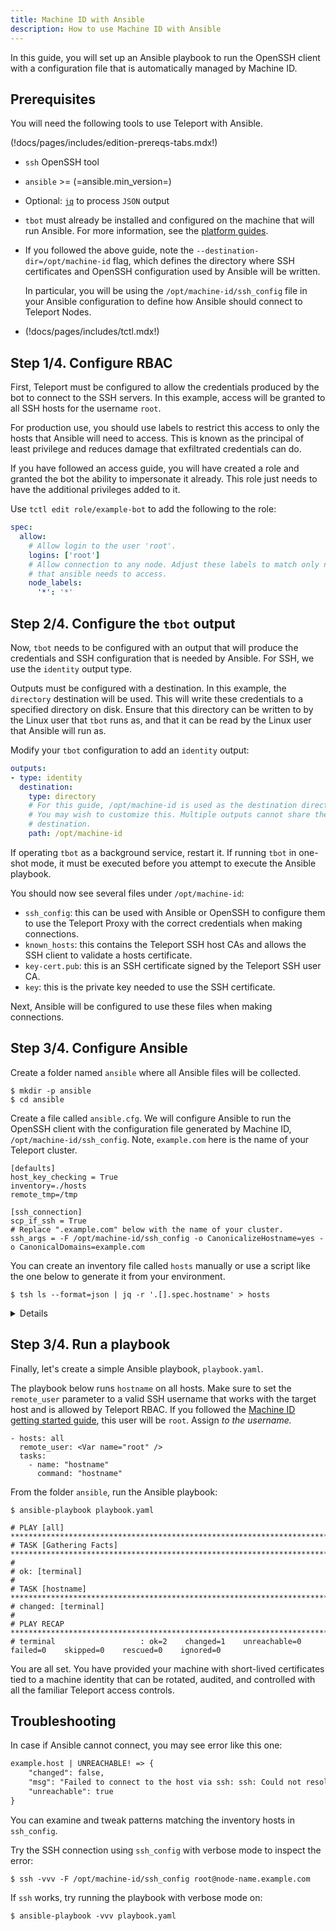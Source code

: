```yaml
---
title: Machine ID with Ansible
description: How to use Machine ID with Ansible
---
```


In this guide, you will set up an Ansible playbook to run the OpenSSH client
with a configuration file that is automatically managed by Machine ID.

## Prerequisites

You will need the following tools to use Teleport with Ansible.

(!docs/pages/includes/edition-prereqs-tabs.mdx!)

- `ssh` OpenSSH tool

- `ansible` >= (=ansible.min_version=)

- Optional: [`jq`](https://stedolan.github.io/jq/) to process `JSON` output

- `tbot` must already be installed and configured on the machine that will
  run Ansible. For more information, see the
  [platform guides](../platform-guides.mdx).

- If you followed the above guide, note the `--destination-dir=/opt/machine-id`
  flag, which defines the directory where SSH certificates and OpenSSH configuration
  used by Ansible will be written.

  In particular, you will be using the `/opt/machine-id/ssh_config` file in your
  Ansible configuration to define how Ansible should connect to Teleport Nodes.

- (!docs/pages/includes/tctl.mdx!)

## Step 1/4. Configure RBAC

First, Teleport must be configured to allow the credentials produced by the bot
to connect to the SSH servers. In this example, access will be granted to all
SSH hosts for the username `root`.

For production use, you should use labels to restrict this access to only the
hosts that Ansible will need to access. This is known as the principal of
least privilege and reduces damage that exfiltrated credentials can do.

If you have followed an access guide, you will have created a role and granted
the bot the ability to impersonate it already. This role just needs to have the
additional privileges added to it.

Use `tctl edit role/example-bot` to add the following to the role:

```yaml
spec:
  allow:
    # Allow login to the user 'root'.
    logins: ['root']
    # Allow connection to any node. Adjust these labels to match only nodes
    # that ansible needs to access.
    node_labels:
      '*': '*'
```

## Step 2/4. Configure the `tbot` output

Now, `tbot` needs to be configured with an output that will produce the
credentials and SSH configuration that is needed by Ansible. For SSH,
we use the `identity` output type.

Outputs must be configured with a destination. In this example, the `directory`
destination will be used. This will write these credentials to a specified
directory on disk. Ensure that this directory can be written to by the Linux
user that `tbot` runs as, and that it can be read by the Linux user that Ansible
will run as.

Modify your `tbot` configuration to add an `identity` output:

```yaml
outputs:
- type: identity
  destination:
    type: directory
    # For this guide, /opt/machine-id is used as the destination directory.
    # You may wish to customize this. Multiple outputs cannot share the same
    # destination.
    path: /opt/machine-id
```

If operating `tbot` as a background service, restart it. If running `tbot` in
one-shot mode, it must be executed before you attempt to execute the Ansible
playbook.

You should now see several files under `/opt/machine-id`:

- `ssh_config`: this can be used with Ansible or OpenSSH to configure them to
use the Teleport Proxy with the correct credentials when making connections.
- `known_hosts`: this contains the Teleport SSH host CAs and allows the SSH
client to validate a hosts certificate.
- `key-cert.pub`: this is an SSH certificate signed by the Teleport SSH user
CA.
- `key`: this is the private key needed to use the SSH certificate.

Next, Ansible will be configured to use these files when making connections.

## Step 3/4. Configure Ansible

Create a folder named `ansible` where all Ansible files will be collected.

```code
$ mkdir -p ansible
$ cd ansible
```

Create a file called `ansible.cfg`. We will configure Ansible
to run the OpenSSH client with the configuration file generated
by Machine ID, `/opt/machine-id/ssh_config`. Note, `example.com` here is the
name of your Teleport cluster.

```code
[defaults]
host_key_checking = True
inventory=./hosts
remote_tmp=/tmp

[ssh_connection]
scp_if_ssh = True
# Replace ".example.com" below with the name of your cluster.
ssh_args = -F /opt/machine-id/ssh_config -o CanonicalizeHostname=yes -o CanonicalDomains=example.com
```

You can create an inventory file called `hosts` manually or use a script like the one
below to generate it from your environment.

```code
$ tsh ls --format=json | jq -r '.[].spec.hostname' > hosts
```

<Details title="Not seeing Nodes?">

(!docs/pages/includes/node-logins.mdx!)

</Details>

## Step 3/4. Run a playbook

Finally, let's create a simple Ansible playbook, `playbook.yaml`.

The playbook below runs `hostname` on all hosts. Make sure to set the
`remote_user` parameter to a valid SSH username that works with the target host
and is allowed by Teleport RBAC. If you followed the [Machine ID getting started
guide](../getting-started.mdx), this user will be `root`. Assign <Var
name="root" /> to the username.

```var
- hosts: all
  remote_user: <Var name="root" />
  tasks:
    - name: "hostname"
      command: "hostname"
```

From the folder `ansible`, run the Ansible playbook:

```code
$ ansible-playbook playbook.yaml

# PLAY [all] *****************************************************************************************************************************************
# TASK [Gathering Facts] *****************************************************************************************************************************
#
# ok: [terminal]
#
# TASK [hostname] ************************************************************************************************************************************
# changed: [terminal]
#
# PLAY RECAP *****************************************************************************************************************************************
# terminal                   : ok=2    changed=1    unreachable=0    failed=0    skipped=0    rescued=0    ignored=0
```

You are all set. You have provided your machine with short-lived certificates
tied to a machine identity that can be rotated, audited, and controlled with
all the familiar Teleport access controls.

## Troubleshooting

In case if Ansible cannot connect, you may see error like this one:

```txt
example.host | UNREACHABLE! => {
    "changed": false,
    "msg": "Failed to connect to the host via ssh: ssh: Could not resolve hostname node-name: Name or service not known",
    "unreachable": true
}
```

You can examine and tweak patterns matching the inventory hosts in `ssh_config`.

Try the SSH connection using `ssh_config` with verbose mode to inspect the error:

```code
$ ssh -vvv -F /opt/machine-id/ssh_config root@node-name.example.com
```

If `ssh` works, try running the playbook with verbose mode on:

```code
$ ansible-playbook -vvv playbook.yaml
```
